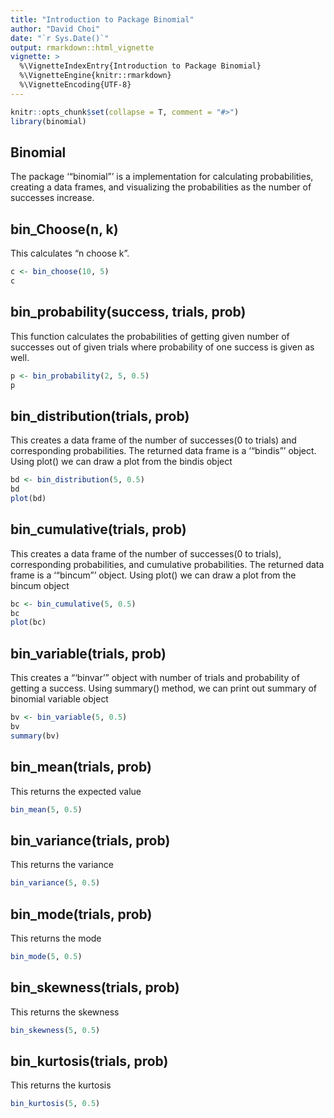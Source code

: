 ```yaml
---
title: "Introduction to Package Binomial"
author: "David Choi"
date: "`r Sys.Date()`"
output: rmarkdown::html_vignette
vignette: >
  %\VignetteIndexEntry{Introduction to Package Binomial}
  %\VignetteEngine{knitr::rmarkdown}
  %\VignetteEncoding{UTF-8}
---
```


```r
knitr::opts_chunk$set(collapse = T, comment = "#>")
library(binomial)
```

## Binomial

The package '"binomial"' is a implementation for calculating probabilities, creating a data frames, and visualizing the probabilities as the number of successes increase.

## bin_Choose(n, k)
This calculates "n choose k".
```r
c <- bin_choose(10, 5)
c
```

## bin_probability(success, trials, prob)
This function calculates the probabilities of getting given number of successes out of given trials where probability of one success is given as well.
```r
p <- bin_probability(2, 5, 0.5)
p
```

## bin_distribution(trials, prob)
This creates a data frame of the number of successes(0 to trials) and corresponding probabilities. The returned data frame is a '"bindis"' object. Using plot() we can draw a plot from the bindis object
```r
bd <- bin_distribution(5, 0.5)
bd
plot(bd)
```


## bin_cumulative(trials, prob)
This creates a data frame of the number of successes(0 to trials), corresponding probabilities, and cumulative probabilities. The returned data frame is a '"bincum"' object. Using plot() we can draw a plot from the bincum object
```r
bc <- bin_cumulative(5, 0.5)
bc
plot(bc)
```


## bin_variable(trials, prob)
This creates a "'binvar'" object with number of trials and probability of getting a success. Using summary() method, we can print out summary of binomial variable object
```r
bv <- bin_variable(5, 0.5)
bv
summary(bv)
```


## bin_mean(trials, prob)
This returns the expected value
```r
bin_mean(5, 0.5)
```

## bin_variance(trials, prob)
This returns the variance
```r
bin_variance(5, 0.5)
```

## bin_mode(trials, prob)
This returns the mode
```r
bin_mode(5, 0.5)
```

## bin_skewness(trials, prob)
This returns the skewness
```r
bin_skewness(5, 0.5)
```

## bin_kurtosis(trials, prob)
This returns the kurtosis
```r
bin_kurtosis(5, 0.5)
```

